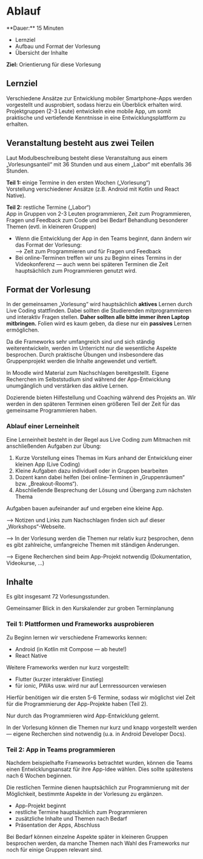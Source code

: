 
# Ablauf

<Callout>
  **Dauer:** 15 Minuten

  - Lernziel
  - Aufbau und Format der Vorlesung
  - Übersicht der Inhalte

  **Ziel:** Orientierung für diese Vorlesung
</Callout>

## Lernziel

Verschiedene Ansätze zur Entwicklung mobiler Smartphone-Apps 
werden vorgestellt und ausprobiert, sodass hierzu ein 
Überblick erhalten wird. Projektgruppen (2-3 Leute) 
entwickeln eine mobile App, um somit praktische und 
vertiefende Kenntnisse in eine Entwicklungsplattform zu 
erhalten.

## Veranstaltung besteht aus zwei Teilen

Laut Modulbeschreibung besteht diese Veranstaltung aus
einem „Vorlesungsanteil“ mit 36 Stunden und aus einem
„Labor“ mit ebenfalls 36 Stunden.

**Teil 1:** einige Termine in den ersten Wochen („Vorlesung“) \
Vorstellung verschiedener Ansätze (z.B. Android mit Kotlin und React Native).

**Teil 2:** restliche Termine („Labor“) \
App in Gruppen von 2-3 Leuten programmieren, Zeit zum Programmieren, Fragen und Feedback zum Code und bei Bedarf Behandlung besonderer Themen (evtl. in kleineren Gruppen)

- Wenn die Entwicklung der App in den Teams beginnt, dann ändern wir das Format der Vorlesung: <br/> &xrarr; Zeit zum Programmieren und für Fragen und Feedback
- Bei online-Terminen treffen wir uns zu Beginn eines Termins in der Videokonferenz &mdash; auch wenn bei späteren Terminen die Zeit hauptsächlich zum Programmieren genutzt wird.

## Format der Vorlesung

In der gemeinsamen „Vorlesung“ wird hauptsächlich **aktives** Lernen
durch Live Coding stattfinden. Dabei sollten die Studierenden
mitprogrammieren und interaktiv Fragen stellen. **Daher sollten alle 
bitte immer ihren Laptop mitbringen.** Folien wird es kaum geben, 
da diese nur ein **passives** Lernen ermöglichen. 

Da die Frameworks sehr umfangreich sind und sich ständig
weiterentwickeln, werden im Unterricht nur die wesentliche 
Aspekte besprochen. Durch praktische Übungen und insbesondere das 
Gruppenprojekt werden die Inhalte angewendet und vertieft. 

In Moodle wird Material zum Nachschlagen bereitgestellt. Eigene Recherchen
im Selbststudium sind während der App-Entwicklung unumgänglich und 
verstärken das aktive Lernen. 

Dozierende bieten Hilfestellung und Coaching während des Projekts an. 
Wir werden in den späteren Terminen einen größeren Teil der Zeit für 
das gemeinsame Programmieren haben.

### Ablauf einer Lerneinheit

Eine Lerneinheit besteht in der Regel aus Live Coding 
zum Mitmachen mit anschließenden Aufgaben zur Übung:

1. Kurze Vorstellung eines Themas im Kurs anhand der Entwicklung einer kleinen App (Live Coding)
1. Kleine Aufgaben dazu individuell oder in Gruppen bearbeiten
1. Dozent kann dabei helfen (bei online-Terminen in „Gruppenräumen“ bzw. „Breakout-Rooms“).
1. Abschließende Besprechung der Lösung und Übergang zum nächsten Thema

Aufgaben bauen aufeinander auf und ergeben eine kleine App.

<Callout type="warning">
&xrarr; Notizen und Links zum Nachschlagen finden sich auf dieser „Workshops“-Webseite.

&xrarr; In der Vorlesung werden die Themen nur relativ kurz besprochen, denn es gibt zahlreiche, umfangreiche Themen mit ständigen Änderungen.

&xrarr; Eigene Recherchen sind beim App-Projekt notwendig (Dokumentation, Videokurse, …)
</Callout>

## Inhalte

Es gibt insgesamt 72 Vorlesungsstunden. 

<Callout emoji="⌛️">
Gemeinsamer Blick in den Kurskalender zur groben Terminplanung
</Callout>

### Teil 1: Plattformen und Frameworks ausprobieren

Zu Beginn lernen wir verschiedene Frameworks kennen:

- Android (in Kotlin mit Compose &mdash; ab heute!)
- React Native

Weitere Frameworks werden nur kurz vorgestellt:

- Flutter (kurzer interaktiver Einstieg)
- für ionic, PWAs usw. wird nur auf Lernressourcen verwiesen

Hierfür benötigen wir die ersten 5-6 Termine, sodass wir möglichst
viel Zeit für die Programmierung der App-Projekte haben (Teil 2).

<Callout type="warning" emoji="‼️">
Nur durch das Programmieren wird App-Entwicklung gelernt.

In der Vorlesung können die Themen nur kurz und knapp 
vorgestellt werden — eigene Recherchen sind notwendig 
(u.a. in Android Developer Docs).
</Callout>

### Teil 2: App in Teams programmieren

Nachdem beispielhafte Frameworks betrachtet wurden, können
die Teams einen Entwicklungsansatz für ihre App-Idee wählen.
Dies sollte spätestens nach 6 Wochen beginnen.

Die restlichen Termine dienen hauptsächlich zur Programmierung
mit der Möglichkeit, bestimmte Aspekte in der Vorlesung zu
ergänzen.

- App-Projekt beginnt
- restliche Termine hauptsächlich zum Programmieren
- zusätzliche Inhalte und Themen nach Bedarf
- Präsentation der Apps, Abschluss

<Callout type="warning" emoji="🤔">
Bei Bedarf können einzelne Aspekte später in kleineren Gruppen
besprochen werden, da manche Themen nach Wahl des Frameworks
nur noch für einige Gruppen relevant sind.
</Callout>